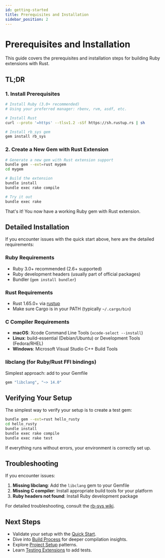 ```yaml
---
id: getting-started
title: Prerequisites and Installation
sidebar_position: 2
---
```


# Prerequisites and Installation

This guide covers the prerequisites and installation steps for building Ruby extensions with Rust.

## TL;DR

### 1. Install Prerequisites

```bash
# Install Ruby (3.0+ recommended)
# Using your preferred manager: rbenv, rvm, asdf, etc.

# Install Rust
curl --proto '=https' --tlsv1.2 -sSf https://sh.rustup.rs | sh

# Install rb_sys gem
gem install rb_sys
```

### 2. Create a New Gem with Rust Extension

```bash
# Generate a new gem with Rust extension support
bundle gem --ext=rust mygem
cd mygem

# Build the extension
bundle install
bundle exec rake compile

# Try it out
bundle exec rake
```

That's it! You now have a working Ruby gem with Rust extension.

## Detailed Installation

If you encounter issues with the quick start above, here are the detailed requirements:

### Ruby Requirements

- Ruby 3.0+ recommended (2.6+ supported)
- Ruby development headers (usually part of official packages)
- Bundler (`gem install bundler`)

### Rust Requirements

- Rust 1.65.0+ via [rustup](https://rustup.rs/)
- Make sure Cargo is in your PATH (typically `~/.cargo/bin`)

### C Compiler Requirements

- **macOS**: Xcode Command Line Tools (`xcode-select --install`)
- **Linux**: build-essential (Debian/Ubuntu) or Development Tools (Fedora/RHEL)
- **Windows**: Microsoft Visual Studio C++ Build Tools

### libclang (for Ruby/Rust FFI bindings)

Simplest approach: add to your Gemfile

```ruby
gem "libclang", "~> 14.0"
```

## Verifying Your Setup

The simplest way to verify your setup is to create a test gem:

```bash
bundle gem --ext=rust hello_rusty
cd hello_rusty
bundle install
bundle exec rake compile
bundle exec rake test
```

If everything runs without errors, your environment is correctly set up.

## Troubleshooting

If you encounter issues:

1. **Missing libclang**: Add the `libclang` gem to your Gemfile
2. **Missing C compiler**: Install appropriate build tools for your platform
3. **Ruby headers not found**: Install Ruby development package

For detailed troubleshooting, consult the [rb-sys wiki](https://github.com/oxidize-rb/rb-sys/wiki/Troubleshooting).

## Next Steps

- Validate your setup with the [Quick Start](quick-start).
- Dive into [Build Process](build-process) for deeper compilation insights.
- Explore [Project Setup](project-setup) patterns.
- Learn [Testing Extensions](testing) to add tests.